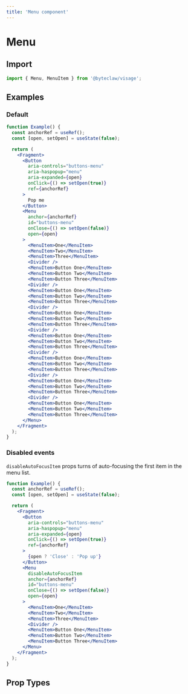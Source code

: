 ```yaml
---
title: 'Menu component'
---
```


# Menu

## Import

```js transpile=false
import { Menu, MenuItem } from '@byteclaw/visage';
```

## Examples

### Default

```jsx live
function Example() {
  const anchorRef = useRef();
  const [open, setOpen] = useState(false);

  return (
    <Fragment>
      <Button
        aria-controls="buttons-menu"
        aria-haspopup="menu"
        aria-expanded={open}
        onClick={() => setOpen(true)}
        ref={anchorRef}
      >
        Pop me
      </Button>
      <Menu
        anchor={anchorRef}
        id="buttons-menu"
        onClose={() => setOpen(false)}
        open={open}
      >
        <MenuItem>One</MenuItem>
        <MenuItem>Two</MenuItem>
        <MenuItem>Three</MenuItem>
        <Divider />
        <MenuItem>Button One</MenuItem>
        <MenuItem>Button Two</MenuItem>
        <MenuItem>Button Three</MenuItem>
        <Divider />
        <MenuItem>Button One</MenuItem>
        <MenuItem>Button Two</MenuItem>
        <MenuItem>Button Three</MenuItem>
        <Divider />
        <MenuItem>Button One</MenuItem>
        <MenuItem>Button Two</MenuItem>
        <MenuItem>Button Three</MenuItem>
        <Divider />
        <MenuItem>Button One</MenuItem>
        <MenuItem>Button Two</MenuItem>
        <MenuItem>Button Three</MenuItem>
        <Divider />
        <MenuItem>Button One</MenuItem>
        <MenuItem>Button Two</MenuItem>
        <MenuItem>Button Three</MenuItem>
        <Divider />
        <MenuItem>Button One</MenuItem>
        <MenuItem>Button Two</MenuItem>
        <MenuItem>Button Three</MenuItem>
        <Divider />
        <MenuItem>Button One</MenuItem>
        <MenuItem>Button Two</MenuItem>
        <MenuItem>Button Three</MenuItem>
      </Menu>
    </Fragment>
  );
}
```

### Disabled events

`disableAutoFocusItem` props turns of auto-focusing the first item in the menu list.

```jsx live
function Example() {
  const anchorRef = useRef();
  const [open, setOpen] = useState(false);

  return (
    <Fragment>
      <Button
        aria-controls="buttons-menu"
        aria-haspopup="menu"
        aria-expanded={open}
        onClick={() => setOpen(true)}
        ref={anchorRef}
      >
        {open ? 'Close' : 'Pop up'}
      </Button>
      <Menu
        disableAutoFocusItem
        anchor={anchorRef}
        id="buttons-menu"
        onClose={() => setOpen(false)}
        open={open}
      >
        <MenuItem>One</MenuItem>
        <MenuItem>Two</MenuItem>
        <MenuItem>Three</MenuItem>
        <Divider />
        <MenuItem>Button One</MenuItem>
        <MenuItem>Button Two</MenuItem>
        <MenuItem>Button Three</MenuItem>
      </Menu>
    </Fragment>
  );
}
```

## Prop Types

<PropTypes component="Menu" />
